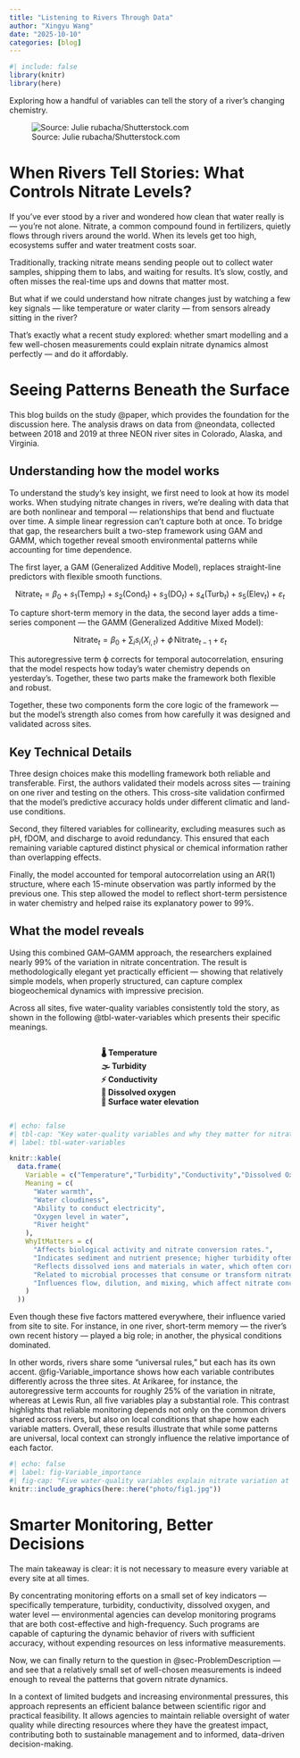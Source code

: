 ```yaml
---
title: "Listening to Rivers Through Data"
author: "Xingyu Wang"
date: "2025-10-10"
categories: [blog]
---
```


```r
#| include: false
library(knitr)
library(here)
```

Exploring how a handful of variables can tell the story of a river’s changing chemistry.

![Source: Julie rubacha/Shutterstock.com](/photo/river.jpg){fig-align="center"}

# When Rivers Tell Stories: What Controls Nitrate Levels? {#sec-ProblemDescription}

If you’ve ever stood by a river and wondered how clean that water really is — you’re not alone. Nitrate, a common compound found in fertilizers, quietly flows through rivers around the world. When its levels get too high, ecosystems suffer and water treatment costs soar.

Traditionally, tracking nitrate means sending people out to collect water samples, shipping them to labs, and waiting for results. It’s slow, costly, and often misses the real-time ups and downs that matter most.

But what if we could understand how nitrate changes just by watching a few key signals — like temperature or water clarity — from sensors already sitting in the river?

That’s exactly what a recent study explored: whether smart modelling and a few well-chosen measurements could explain nitrate dynamics almost perfectly — and do it affordably.

# Seeing Patterns Beneath the Surface {#Analysis}
This blog builds on the study @paper, which provides the foundation for the discussion here. The analysis draws on data from @neondata, collected between 2018 and 2019 at three NEON river sites in Colorado, Alaska, and Virginia.

## Understanding how the model works

To understand the study’s key insight, we first need to look at how its model works. When studying nitrate changes in rivers, we’re dealing with data that are both nonlinear and temporal — relationships that bend and fluctuate over time. A simple linear regression can’t capture both at once. To bridge that gap, the researchers built a two-step framework using GAM and GAMM, which together reveal smooth environmental patterns while accounting for time dependence.

The first layer, a GAM (Generalized Additive Model), replaces straight-line predictors with flexible smooth functions.

$$
\text{Nitrate}_t = \beta_0 + s_1(\text{Temp}_t) + s_2(\text{Cond}_t) + s_3(\text{DO}_t)
+ s_4(\text{Turb}_t) + s_5(\text{Elev}_t) + \varepsilon_t
$$

To capture short-term memory in the data, the second layer adds a time-series component — the GAMM (Generalized Additive Mixed Model):

$$
\text{Nitrate}_t = \beta_0 + \sum_i s_i(X_{i,t}) + \phi\,\text{Nitrate}_{t-1} + \varepsilon_t
$$

This autoregressive term ϕ corrects for temporal autocorrelation, ensuring that the model respects how today’s water chemistry depends on yesterday’s. Together, these two parts make the framework both flexible and robust.

Together, these two components form the core logic of the framework — but the model’s strength also comes from how carefully it was designed and validated across sites.

## Key Technical Details

Three design choices make this modelling framework both reliable and transferable.
First, the authors validated their models across sites — training on one river and testing on the others. This cross-site validation confirmed that the model’s predictive accuracy holds under different climatic and land-use conditions.

Second, they filtered variables for collinearity, excluding measures such as pH, fDOM, and discharge to avoid redundancy. This ensured that each remaining variable captured distinct physical or chemical information rather than overlapping effects.

Finally, the model accounted for temporal autocorrelation using an AR(1) structure, where each 15-minute observation was partly informed by the previous one. This step allowed the model to reflect short-term persistence in water chemistry and helped raise its explanatory power to 99%.

## What the model reveals

Using this combined GAM–GAMM approach, the researchers explained nearly 99% of the variation in nitrate concentration. The result is methodologically elegant yet practically efficient — showing that relatively simple models, when properly structured, can capture complex biogeochemical dynamics with impressive precision.

Across all sites, five water-quality variables consistently told the story, as shown in the following @tbl-water-variables which presents their specific meanings.

<div style="text-align: center;">
<div style="display: inline-block; text-align: left;">

**🌡 Temperature**  
**🌫 Turbidity**  
**⚡ Conductivity**  
**💨 Dissolved oxygen**  
**🌊 Surface water elevation**

</div>
</div>

```r
#| echo: false
#| tbl-cap: "Key water-quality variables and why they matter for nitrate analysis"
#| label: tbl-water-variables

knitr::kable(
  data.frame(
    Variable = c("Temperature","Turbidity","Conductivity","Dissolved Oxygen","Surface Water Elevation"),
    Meaning = c(
      "Water warmth",
      "Water cloudiness",
      "Ability to conduct electricity",
      "Oxygen level in water",
      "River height"
    ),
    WhyItMatters = c(
      "Affects biological activity and nitrate conversion rates.",
      "Indicates sediment and nutrient presence; higher turbidity often means more suspended particles that carry nitrate.",
      "Reflects dissolved ions and materials in water, which often correlate with nutrient loads.",
      "Related to microbial processes that consume or transform nitrate.",
      "Influences flow, dilution, and mixing, which affect nitrate concentration."
    )
  ))

```


Even though these five factors mattered everywhere, their influence varied from site to site. For instance, in one river, short-term memory — the river’s own recent history — played a big role; in another, the physical conditions dominated.

In other words, rivers share some “universal rules,” but each has its own accent. @fig-Variable_importance shows how each variable contributes differently across the three sites. At Arikaree, for instance, the autoregressive term accounts for roughly 25% of the variation in nitrate, whereas at Lewis Run, all five variables play a substantial role.
This contrast highlights that reliable monitoring depends not only on the common drivers shared across rivers, but also on local conditions that shape how each variable matters.
Overall, these results illustrate that while some patterns are universal, local context can strongly influence the relative importance of each factor.

```r
#| echo: false
#| label: fig-Variable_importance
#| fig-cap: "Five water-quality variables explain nitrate variation at three NEON river sites (2018–2019). At Lewis Run, all exceed 10%, conductivity >15%. Each GAMM explains about 99% of total deviance across sites (Reproduced from @paper)."
knitr::include_graphics(here::here("photo/fig1.jpg"))
```

# Smarter Monitoring, Better Decisions {#Conclusion}

The main takeaway is clear: it is not necessary to measure every variable at every site at all times.

By concentrating monitoring efforts on a small set of key indicators — specifically temperature, turbidity, conductivity, dissolved oxygen, and water level — environmental agencies can develop monitoring programs that are both cost-effective and high-frequency. Such programs are capable of capturing the dynamic behavior of rivers with sufficient accuracy, without expending resources on less informative measurements.

Now, we can finally return to the question in @sec-ProblemDescription — and see that a relatively small set of well-chosen measurements is indeed enough to reveal the patterns that govern nitrate dynamics.

In a context of limited budgets and increasing environmental pressures, this approach represents an efficient balance between scientific rigor and practical feasibility. It allows agencies to maintain reliable oversight of water quality while directing resources where they have the greatest impact, contributing both to sustainable management and to informed, data-driven decision-making.
